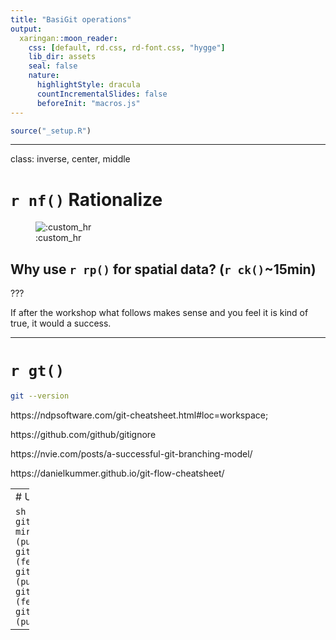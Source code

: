 ```yaml
---
title: "BasiGit operations"
output:
  xaringan::moon_reader:
    css: [default, rd.css, rd-font.css, "hygge"]
    lib_dir: assets
    seal: false
    nature:
      highlightStyle: dracula
      countIncrementalSlides: false
      beforeInit: "macros.js"
---
```



```r
source("_setup.R")
```


---

class: inverse, center, middle

# `r nf()` Rationalize

![:custom_hr]()

## Why use `r rp()` for spatial data? (`r ck()`~15min)


???

If after the workshop what follows makes sense and you feel it is kind of true, it would a success. 



---

# `r gt()`


```bash
git --version
```


https://ndpsoftware.com/git-cheatsheet.html#loc=workspace;


https://github.com/github/gitignore


https://nvie.com/posts/a-successful-git-branching-model/

https://danielkummer.github.io/git-flow-cheatsheet/



---
# Using several remotes

```sh
git remote -vv
mirror	git@gitlab.com:KevCaz/demogit.git (fetch)
mirror	git@gitlab.com:KevCaz/demogit.git (push)
mirror2	git@raspberrypi.local:/srv/git/demogit.git (fetch)
mirror2	git@raspberrypi.local:/srv/git/demogit.git (push)
origin	git@github.com:inSilecoInc/demogit.git (fetch)
origin	git@github.com:inSilecoInc/demogit.git (push)
```

---